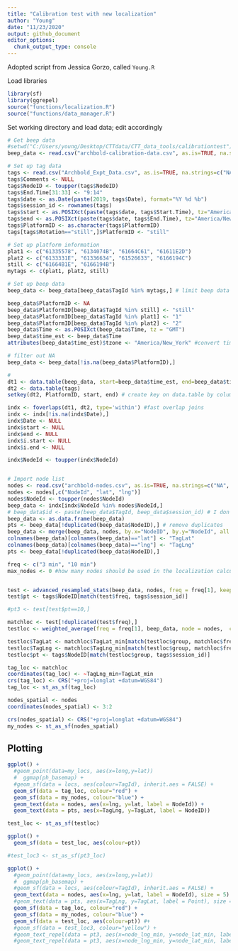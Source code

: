 ```yaml
---
title: "Calibration test with new localization"
author: "Young"
date: "11/23/2020"
output: github_document
editor_options: 
  chunk_output_type: console
---
```


Adopted script from Jessica Gorzo, called `Young.R`

Load libraries 
```r
library(sf)
library(ggrepel)
source("functions/localization.R")
source("functions/data_manager.R")
```


Set working directory and load data; edit accordingly
```r
# Get beep data
#setwd("C:/Users/young/Desktop/CTTdata/CTT_data_tools/calibrationtest") # edit according to your device
beep_data <- read.csv("archbold-calibration-data.csv", as.is=TRUE, na.strings=c("NA", ""))

# Set up tag data
tags <- read.csv("Archbold_Expt_Data.csv", as.is=TRUE, na.strings=c("NA", "")) #uppercase node letters
tags$Comments <- NULL
tags$NodeID <- toupper(tags$NodeID)
tags$End.Time[31:33] <- "9:14"
tags$date <- as.Date(paste(2019, tags$Date), format="%Y %d %b")
tags$session_id <- rownames(tags)
tags$start <- as.POSIXct(paste(tags$date, tags$Start.Time), tz="America/New_York")
tags$end <- as.POSIXct(paste(tags$date, tags$End.Time), tz="America/New_York")
tags$PlatformID <- as.character(tags$PlatformID)
tags[tags$Rotation=="still",]$PlatformID <- "still"

# Set up platform information
plat1 <- c("61335578", "6134074B", "61664C61", "61611E2D")
plat2 <- c("6133331E", "61336634", "61526633", "6166194C")
still <- c("61664B1E", "6166194B")
mytags <- c(plat1, plat2, still)

# Set up beep data
beep_data <- beep_data[beep_data$TagId %in% mytags,] # limit beep data to tags of interest

beep_data$PlatformID <- NA
beep_data$PlatformID[beep_data$TagId %in% still] <- "still"
beep_data$PlatformID[beep_data$TagId %in% plat1] <- "1"
beep_data$PlatformID[beep_data$TagId %in% plat2] <- "2"
beep_data$Time <- as.POSIXct(beep_data$Time, tz = "GMT")
beep_data$time_est <- beep_data$Time
attributes(beep_data$time_est)$tzone <- "America/New_York" #convert time zones GMT -> EST

# filter out NA 
beep_data <- beep_data[!is.na(beep_data$PlatformID),]

#
dt1 <- data.table(beep_data, start=beep_data$time_est, end=beep_data$time_est)
dt2 <- data.table(tags)
setkey(dt2, PlatformID, start, end) # create key on data.table by columns PlatformID, start, and end

indx <- foverlaps(dt1, dt2, type='within') #fast overlap joins
indx <- indx[!is.na(indx$Date),]
indx$Date <- NULL
indx$start <- NULL
indx$end <- NULL
indx$i.start <- NULL
indx$i.end <- NULL

indx$NodeId <- toupper(indx$NodeId)


# Import node list
nodes <- read.csv("archbold-nodes.csv", as.is=TRUE, na.strings=c("NA", ""), strip.white=TRUE) #uppercase node letters
nodes <- nodes[,c("NodeId", "lat", "lng")]
nodes$NodeId <- toupper(nodes$NodeId)
beep_data <- indx[indx$NodeId %in% nodes$NodeId,] 
# beep_data$id <- paste(beep_data$TagId, beep_data$session_id) # I don't understand why this is a combo of tagID and sessionID
beep_data <- as.data.frame(beep_data)
pts <- beep_data[!duplicated(beep_data$NodeID),] # remove duplicates
beep_data <- merge(beep_data, nodes, by.x="NodeID", by.y="NodeId", all.x = TRUE)
colnames(beep_data)[colnames(beep_data)=="lat"] <- "TagLat"
colnames(beep_data)[colnames(beep_data)=="lng"] <- "TagLng"
pts <- beep_data[!duplicated(beep_data$NodeID),]

freq <- c("3 min", "10 min")
max_nodes <- 0 #how many nodes should be used in the localization calculation?


test <- advanced_resampled_stats(beep_data, nodes, freq = freq[1], keep_cols = c("TagLat", "TagLng"), calibrate = "session_id")
test$pt <- tags$NodeID[match(test$freq, tags$session_id)]

#pt3 <- test[test$pt==10,]

matchloc <- test[!duplicated(test$freq),]
testloc <- weighted_average(freq = freq[1], beep_data, node = nodes,  calibrate = "session_id", MAX_NODES = 0)

testloc$TagLat <- matchloc$TagLat_min[match(testloc$group, matchloc$freq)]
testloc$TagLng <- matchloc$TagLng_min[match(testloc$group, matchloc$freq)]
testloc$pt <- tags$NodeID[match(testloc$group, tags$session_id)]

tag_loc <- matchloc
coordinates(tag_loc) <- ~TagLng_min+TagLat_min
crs(tag_loc) <- CRS("+proj=longlat +datum=WGS84") 
tag_loc <- st_as_sf(tag_loc)

nodes_spatial <- nodes
coordinates(nodes_spatial) <- 3:2

crs(nodes_spatial) <- CRS("+proj=longlat +datum=WGS84") 
my_nodes <- st_as_sf(nodes_spatial)
```



## Plotting
```r
ggplot() + 
  #geom_point(data=my_locs, aes(x=long,y=lat))
  #  ggmap(ph_basemap) +
  #geom_sf(data = locs, aes(colour=TagId), inherit.aes = FALSE) + 
  geom_sf(data = tag_loc, colour="red") +
  geom_sf(data = my_nodes, colour="blue") +
  geom_text(data = nodes, aes(x=lng, y=lat, label = NodeId)) +
  geom_text(data = pts, aes(x=TagLng, y=TagLat, label = NodeID))

test_loc <- st_as_sf(testloc)

ggplot() + 
  geom_sf(data = test_loc, aes(colour=pt))

#test_loc3 <- st_as_sf(pt3_loc)

ggplot() + 
  #geom_point(data=my_locs, aes(x=long,y=lat))
  #  ggmap(ph_basemap) +
  #geom_sf(data = locs, aes(colour=TagId), inherit.aes = FALSE) + 
  geom_text(data = nodes, aes(x=lng, y=lat, label = NodeId), size = 5) +
  #geom_text(data = pts, aes(x=TagLng, y=TagLat, label = Point), size = 5) +
  geom_sf(data = tag_loc, colour="red") +
  geom_sf(data = my_nodes, colour="blue") +
  geom_sf(data = test_loc, aes(colour=pt)) #+
  #geom_sf(data = test_loc3, colour="yellow") +
  #geom_text_repel(data = pt3, aes(x=node_lng_min, y=node_lat_min, label = TagRSSI_length, colour=freq))
  #geom_text_repel(data = pt3, aes(x=node_lng_min, y=node_lat_min, label = NodeRSSI_mean, colour=freq))
```

